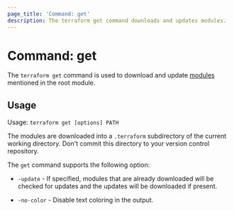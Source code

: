```yaml
---
page_title: 'Command: get'
description: The terraform get command downloads and updates modules.
---
```


# Command: get

The `terraform get` command is used to download and update
[modules](/terraform/language/modules/develop) mentioned in the root module.

## Usage

Usage: `terraform get [options] PATH`

The modules are downloaded into a `.terraform` subdirectory of the current
working directory. Don't commit this directory to your version control
repository.

The `get` command supports the following option:

* `-update` - If specified, modules that are already downloaded will be
  checked for updates and the updates will be downloaded if present.

* `-no-color` - Disable text coloring in the output.
